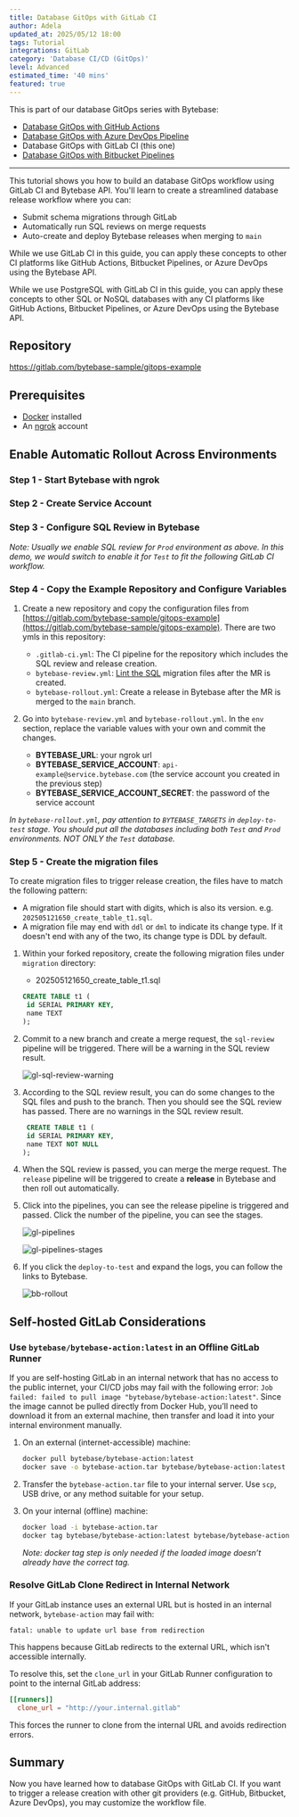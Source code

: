 ```yaml
---
title: Database GitOps with GitLab CI
author: Adela
updated_at: 2025/05/12 18:00
tags: Tutorial
integrations: GitLab
category: 'Database CI/CD (GitOps)'
level: Advanced
estimated_time: '40 mins'
featured: true
---
```



This is part of our database GitOps series with Bytebase:

- [Database GitOps with GitHub Actions](/tutorials/gitops-github-workflow)
- [Database GitOps with Azure DevOps Pipeline](/tutorials/gitops-azure-devops-workflow)
- Database GitOps with GitLab CI (this one)
- [Database GitOps with Bitbucket Pipelines](/tutorials/gitops-bitbucket-workflow)

---

This tutorial shows you how to build an database GitOps workflow using GitLab CI and Bytebase API. You'll learn to create a streamlined database release workflow where you can:

- Submit schema migrations through GitLab
- Automatically run SQL reviews on merge requests
- Auto-create and deploy Bytebase releases when merging to `main`

While we use GitLab CI in this guide, you can apply these concepts to other CI platforms like GitHub Actions, Bitbucket Pipelines, or Azure DevOps using the Bytebase API.

<Info>

While we use PostgreSQL with GitLab CI in this guide, you can apply these concepts to other SQL or NoSQL databases with any CI platforms like GitHub Actions, Bitbucket Pipelines, or Azure DevOps using the Bytebase API.

</Info>

## Repository

https://gitlab.com/bytebase-sample/gitops-example

## Prerequisites

- [Docker](https://www.docker.com/) installed
- An [ngrok](https://ngrok.com/) account

## Enable Automatic Rollout Across Environments

### Step 1 - Start Bytebase with ngrok

<VCSWithNgrok />

### Step 2 - Create Service Account

<CreateServiceAccountGitOps />

### Step 3 - Configure SQL Review in Bytebase

<ConfigSQLReview />

_Note: Usually we enable SQL review for `Prod` environment as above. In this demo, we would switch to enable it for `Test` to fit the following GitLab CI workflow._

### Step 4 - Copy the Example Repository and Configure Variables

1. Create a new repository and copy the configuration files from [https://gitlab.com/bytebase-sample/gitops-example](https://gitlab.com/bytebase-sample/gitops-example). There are two ymls in this repository:

   - `.gitlab-ci.yml`: The CI pipeline for the repository which includes the SQL review and release creation.
   - `bytebase-review.yml`: [Lint the SQL](/sql-review/overview/) migration files after the MR is created.
   - `bytebase-rollout.yml`: Create a release in Bytebase after the MR is merged to the `main` branch.

1. Go into `bytebase-review.yml` and `bytebase-rollout.yml`. In the `env` section, replace the variable values with your own and commit the changes.

   - **BYTEBASE_URL**: your ngrok url
   - **BYTEBASE_SERVICE_ACCOUNT**: `api-example@service.bytebase.com` (the service account you created in the previous step)
   - **BYTEBASE_SERVICE_ACCOUNT_SECRET**: the password of the service account

_In `bytebase-rollout.yml`, pay attention to `BYTEBASE_TARGETS` in `deploy-to-test` stage. You should put all the databases including both `Test` and `Prod` environments. NOT ONLY the `Test` database._

### Step 5 - Create the migration files

To create migration files to trigger release creation, the files have to match the following pattern:

- A migration file should start with digits, which is also its version. e.g. `202505121650_create_table_t1.sql`.
- A migration file may end with `ddl` or `dml` to indicate its change type. If it doesn't end with any of the two, its change type is DDL by default.

1. Within your forked repository, create the following migration files under `migration` directory:

   - 202505121650_create_table_t1.sql

   ```sql
   CREATE TABLE t1 (
    id SERIAL PRIMARY KEY,
    name TEXT
   );
   ```

1. Commit to a new branch and create a merge request, the `sql-review` pipeline will be triggered. There will be a warning in the SQL review result.

   ![gl-sql-review-warning](/content/docs/tutorials/gitops-gitlab-workflow/gl-sql-review-warning.webp)

1. According to the SQL review result, you can do some changes to the SQL files and push to the branch. Then you should see the SQL review has passed. There are no warnings in the SQL review result.

   ```sql
    CREATE TABLE t1 (
    id SERIAL PRIMARY KEY,
    name TEXT NOT NULL
   );
   ```

1. When the SQL review is passed, you can merge the merge request. The `release` pipeline will be triggered to create a **release** in Bytebase and then roll out automatically.

1. Click into the pipelines, you can see the release pipeline is triggered and passed. Click the number of the pipeline, you can see the stages.

   ![gl-pipelines](/content/docs/tutorials/gitops-gitlab-workflow/gl-pipelines.webp)

   ![gl-pipelines-stages](/content/docs/tutorials/gitops-gitlab-workflow/gl-pipelines-stages.webp)

1. If you click the `deploy-to-test` and expand the logs, you can follow the links to Bytebase.

   ![bb-rollout](/content/docs/tutorials/gitops-gitlab-workflow/bb-rollout.webp)

## Self-hosted GitLab Considerations

### Use `bytebase/bytebase-action:latest` in an Offline GitLab Runner

If you are self-hosting GitLab in an internal network that has no access to the public internet, your CI/CD jobs may fail with the following error: `Job failed: failed to pull image "bytebase/bytebase-action:latest"`. Since the image cannot be pulled directly from Docker Hub, you’ll need to download it from an external machine, then transfer and load it into your internal environment manually.

1. On an external (internet-accessible) machine:

   ```bash
   docker pull bytebase/bytebase-action:latest
   docker save -o bytebase-action.tar bytebase/bytebase-action:latest
   ```

1. Transfer the `bytebase-action.tar` file to your internal server.
   Use `scp`, USB drive, or any method suitable for your setup.
1. On your internal (offline) machine:

   ```bash
   docker load -i bytebase-action.tar
   docker tag bytebase/bytebase-action:latest bytebase/bytebase-action:latest
   ```

   _Note: docker tag step is only needed if the loaded image doesn’t already have the correct tag._

### Resolve GitLab Clone Redirect in Internal Network

If your GitLab instance uses an external URL but is hosted in an internal network, `bytebase-action` may fail with:

```
fatal: unable to update url base from redirection
```

This happens because GitLab redirects to the external URL, which isn't accessible internally.

To resolve this, set the `clone_url` in your GitLab Runner configuration to point to the internal GitLab address:

```toml
[[runners]]
  clone_url = "http://your.internal.gitlab"
```

This forces the runner to clone from the internal URL and avoids redirection errors.

## Summary

Now you have learned how to database GitOps with GitLab CI. If you want to trigger a release creation with other git providers (e.g. GitHub, Bitbucket, Azure DevOps), you may customize the workflow file.
